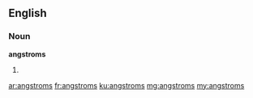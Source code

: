 {{also|ångstroms|ångströms}}
==English==

===Noun===
'''angstroms'''

# {{plural of|angstrom}}

[[ar:angstroms]]
[[fr:angstroms]]
[[ku:angstroms]]
[[mg:angstroms]]
[[my:angstroms]]
